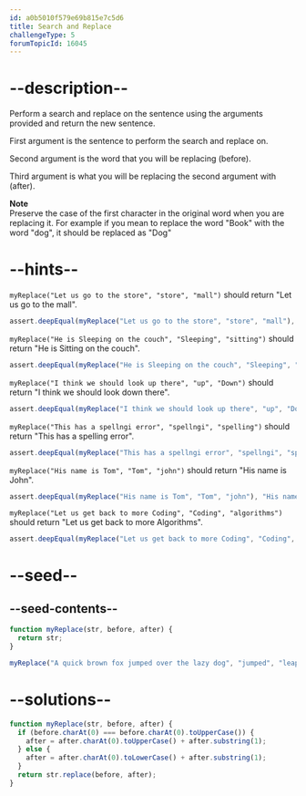 ```yaml
---
id: a0b5010f579e69b815e7c5d6
title: Search and Replace
challengeType: 5
forumTopicId: 16045
---
```


# --description--

Perform a search and replace on the sentence using the arguments provided and return the new sentence.

First argument is the sentence to perform the search and replace on.

Second argument is the word that you will be replacing (before).

Third argument is what you will be replacing the second argument with (after).

**Note**  
Preserve the case of the first character in the original word when you are replacing it. For example if you mean to replace the word "Book" with the word "dog", it should be replaced as "Dog"

# --hints--

`myReplace("Let us go to the store", "store", "mall")` should return "Let us go to the mall".

```js
assert.deepEqual(myReplace("Let us go to the store", "store", "mall"), "Let us go to the mall");
```

`myReplace("He is Sleeping on the couch", "Sleeping", "sitting")` should return "He is Sitting on the couch".

```js
assert.deepEqual(myReplace("He is Sleeping on the couch", "Sleeping", "sitting"), "He is Sitting on the couch");
```

`myReplace("I think we should look up there", "up", "Down")` should return "I think we should look down there".

```js
assert.deepEqual(myReplace("I think we should look up there", "up", "Down"), "I think we should look down there");
```

`myReplace("This has a spellngi error", "spellngi", "spelling")` should return "This has a spelling error".

```js
assert.deepEqual(myReplace("This has a spellngi error", "spellngi", "spelling"), "This has a spelling error");
```

`myReplace("His name is Tom", "Tom", "john")` should return "His name is John".

```js
assert.deepEqual(myReplace("His name is Tom", "Tom", "john"), "His name is John");
```

`myReplace("Let us get back to more Coding", "Coding", "algorithms")` should return "Let us get back to more Algorithms".

```js
assert.deepEqual(myReplace("Let us get back to more Coding", "Coding", "algorithms"), "Let us get back to more Algorithms");
```

# --seed--

## --seed-contents--

```js
function myReplace(str, before, after) {
  return str;
}

myReplace("A quick brown fox jumped over the lazy dog", "jumped", "leaped");
```

# --solutions--

```js
function myReplace(str, before, after) {
  if (before.charAt(0) === before.charAt(0).toUpperCase()) {
    after = after.charAt(0).toUpperCase() + after.substring(1);
  } else {
    after = after.charAt(0).toLowerCase() + after.substring(1);
  }
  return str.replace(before, after);
}
```
